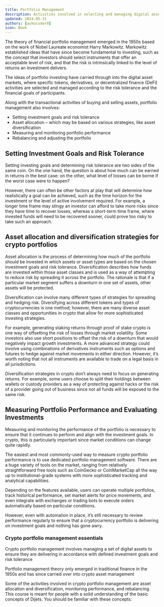 ```yaml
---
title: Portfolio Management
description: Activities involved in selecting and managing digital asset investments according to the desired outcomes.
updated: 2024-05-31
authors: [ashucoder9]
icon: Book
---
```


The theory of financial portfolio management emerged in the 1950s based on the work of Nobel Laureate economist Harry Markowitz. Markowitz established ideas that have since become fundamental to investing, such as the concept that investors should select instruments that offer an acceptable level of risk, and that the risk is intrinsically linked to the level of returns an investment delivers.  

The ideas of portfolio investing have carried through into the digital asset markets, where specific tokens, derivatives, or decentralized finance (DeFi) activities are selected and managed according to the risk tolerance and the financial goals of participants.

Along with the transactional activities of buying and selling assets, portfolio management also involves:

- Setting investment goals and risk tolerance
- Asset allocation – which may be based on various  strategies, like asset diversification
- Measuring and monitoring portfolio performance
- Rebalancing and adjusting the portfolio

## Setting Investment Goals and Risk Tolerance
Setting investing goals and determining risk tolerance are two sides of the same coin. On the one hand, the question is about how much can be earned in returns in the best case: on the other, what level of losses can be borne if the worst case were to happen?

However, there can often be other factors at play that will determine how realistically a goal can be achieved, such as the time horizon for the investment or the level of active involvement required. For example, a longer time frame may stingy an investor can afford to take more risks since they have time to recover losses, whereas a short-term time frame, where invested funds will need to be recovered sooner, could prove too risky to take such an approach.


## Asset allocation and diversification strategies for crypto portfolios
Asset allocation is the process of determining how much of the portfolio should be invested in which assets or asset types are based on the chosen investment goals and risk tolerance. Diversification describes how funds are invested within those asset classes and is used as a way of attempting to reduce risk by spreading it across the portfolio. The rationale is that if a particular market segment suffers a downturn in one set of assets, other assets will be protected.

Diversification can involve many different types of strategies for spreading and hedging risk. Diversifying across different tokens and types of cryptocurrencies is one method; however, there are many diverse asset classes and opportunities in crypto that allow for more sophisticated investing strategies.

For example, generating staking returns through proof of stake crypto is one way of offsetting the risk of losses through market volatility. Some investors also use short positions to offset the risk of a downturn that would negatively impact growth investments. A more advanced strategy could involve using combinations of derivatives instruments such as options and futures to hedge against market movements in either direction. However, it’s worth noting that not all instruments are available to trade on a legal basis in all jurisdictions.

Diversification strategies in crypto don’t always need to focus on generating returns. For example, some users choose to split their holdings between wallets or custody providers as a way of protecting against hacks or the risk of a provider going out of business since not all funds will be exposed to the same risk.

## Measuring Portfolio Performance and Evaluating Investments
Measuring and monitoring the performance of the portfolio is necessary to ensure that it continues to perform and align with the investment goals. In crypto, this is particularly important since market conditions can change quite rapidly.

The easiest and most commonly-used way to measure crypto portfolio performance is to use dedicated portfolio management software. There are a huge variety of tools on the market, ranging from relatively straightforward free tools such as CoinGecko or CoinMarketCap all the way up to institutional-grade systems with more sophisticated tracking and analytical capabilities.  

Depending on the features available, users can operate multiple portfolios, track historical performance, set market alerts for price movements, and even integrate with exchanges or trading bots to execute orders automatically based on particular conditions.

However, even with automation in place, it’s still necessary to review performance regularly to ensure that a cryptocurrency portfolio is delivering on investment goals and nothing has gone awry.

### Crypto portfolio management essentials
Crypto portfolio management involves managing a set of digital assets to ensure they are delivering in accordance with defined investment goals and risk tolerance

Portfolio management theory only emerged in traditional finance in the 1950s and has since carried over into crypto asset management

Some of the activities involved in crypto portfolio management are asset allocation and diversification, monitoring performance, and rebalancing.
This course is meant for people with a solid understanding of the basic concepts of Dijets. You should be familiar with these concepts: